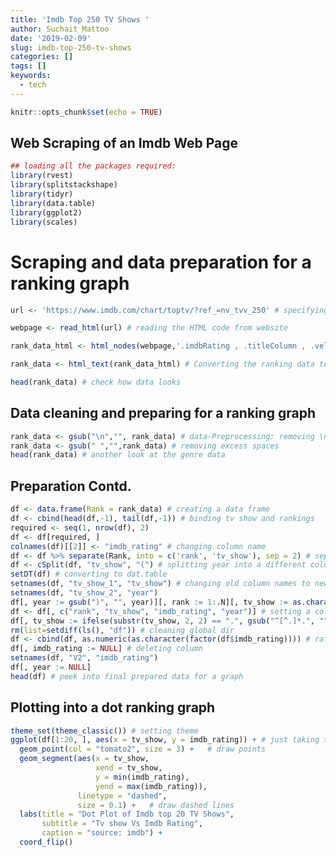 ```yaml
---
title: 'Imdb Top 250 TV Shows '
author: Suchait Mattoo
date: '2019-02-09'
slug: imdb-top-250-tv-shows
categories: []
tags: []
keywords:
  - tech
---
```


<!--more-->
  ```r
knitr::opts_chunk$set(echo = TRUE)
```

## Web Scraping of an Imdb Web Page


```r
## loading all the packages required:
library(rvest)
library(splitstackshape)
library(tidyr)
library(data.table)
library(ggplot2)
library(scales)
```

# Scraping and data preparation for a ranking graph


```r
url <- 'https://www.imdb.com/chart/toptv/?ref_=nv_tvv_250' # specifying url of a website to be scraped

webpage <- read_html(url) # reading the HTML code from website

rank_data_html <- html_nodes(webpage,'.imdbRating , .titleColumn , .velocity') # using css selector to scrap data

rank_data <- html_text(rank_data_html) # Converting the ranking data to text

head(rank_data) # check how data looks
```

## Data cleaning and preparing for a ranking graph

```r
rank_data <- gsub("\n","", rank_data) # data-Preprocessing: removing \n
rank_data <- gsub(" ","",rank_data) # removing excess spaces
head(rank_data) # another look at the genre data
```

## Preparation Contd.

```r
df <- data.frame(Rank = rank_data) # creating a data frame
df <- cbind(head(df,-1), tail(df,-1)) # binding tv show and rankings
required <- seq(1, nrow(df), 2)
df <- df[required, ]
colnames(df)[[2]] <- "imdb_rating" # changing column name
df <- df %>% separate(Rank, into = c('rank', 'tv_show'), sep = 2) # seperating rank and tv show
df <- cSplit(df, "tv_show", "(") # splitting year into a different column
setDT(df) # converting to dat.table
setnames(df, "tv_show_1", "tv_show") # changing old column names to new ones
setnames(df, "tv_show_2", "year")
df[, year := gsub(")", "", year)][, rank := 1:.N][, tv_show := as.character(tv_show)][, tv_show := ifelse(substr(tv_show, 1, 1) == ".", sub("\\.", "", tv_show), tv_show)] # changing data type of the columns and removing . from tv shows
df <- df[, c("rank", "tv_show", "imdb_rating", "year")] # setting a column order
df[, tv_show := ifelse(substr(tv_show, 2, 2) == ".", gsub("^[^.]*.", "", tv_show), tv_show)] # few tv shows still have . and number in it, cleaning it
rm(list=setdiff(ls(), "df")) # cleaning global dir
df <- cbind(df, as.numeric(as.character(factor(df$imdb_rating)))) # rating column to numeric
df[, imdb_rating := NULL] # deleting column
setnames(df, "V2", "imdb_rating")
df[, year := NULL]
head(df) # peek into final prepared data for a graph
```

## Plotting into a dot ranking graph

```r
theme_set(theme_classic()) # setting theme
ggplot(df[1:20, ], aes(x = tv_show, y = imdb_rating)) + # just taking top 20 for a graph to look nicer and just top 50 shows
  geom_point(col = "tomato2", size = 3) +   # draw points
  geom_segment(aes(x = tv_show, 
                   xend = tv_show, 
                   y = min(imdb_rating), 
                   yend = max(imdb_rating)), 
               linetype = "dashed", 
               size = 0.1) +   # draw dashed lines
  labs(title = "Dot Plot of Imdb top 20 TV Shows", 
       subtitle = "Tv show Vs Imdb Rating", 
       caption = "source: imdb") +  
  coord_flip()
```

